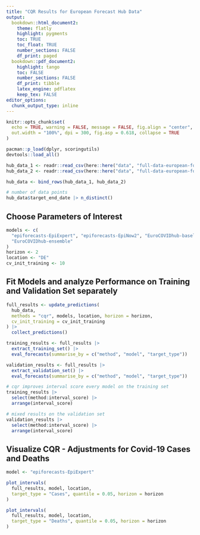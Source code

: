 ```yaml
---
title: "CQR Results for European Forecast Hub Data"
output:
  bookdown::html_document2:
    theme: flatly
    highlight: pygments
    toc: TRUE
    toc_float: TRUE
    number_sections: FALSE
    df_print: paged
  bookdown::pdf_document2:
    highlight: tango  
    toc: FALSE
    number_sections: FALSE
    df_print: tibble
    latex_engine: pdflatex
    keep_tex: FALSE
editor_options: 
  chunk_output_type: inline
---
```


```r
knitr::opts_chunk$set(
  echo = TRUE, warning = FALSE, message = FALSE, fig.align = "center",
  out.width = "100%", dpi = 300, fig.asp = 0.618, collapse = TRUE
)
```

```r
pacman::p_load(dplyr, scoringutils)
devtools::load_all()
```

```r
hub_data_1 <- readr::read_csv(here::here("data", "full-data-european-forecast-hub-1.csv"))
hub_data_2 <- readr::read_csv(here::here("data", "full-data-european-forecast-hub-2.csv"))

hub_data <- bind_rows(hub_data_1, hub_data_2)
```

```r
# number of data points
hub_data$target_end_date |> n_distinct()
```

## Choose Parameters of Interest

```r
models <- c(
  "epiforecasts-EpiExpert", "epiforecasts-EpiNow2", "EuroCOVIDhub-baseline",
  "EuroCOVIDhub-ensemble"
)
horizon <- 2
location <- "DE"
cv_init_training <- 10
```

## Fit Models and analyze Performance on Training and Validation Set separately

```r
full_results <- update_predictions(
  hub_data,
  methods = "cqr", models, location, horizon = horizon,
  cv_init_training = cv_init_training
) |>
  collect_predictions()

training_results <- full_results |>
  extract_training_set() |>
  eval_forecasts(summarise_by = c("method", "model", "target_type"))

validation_results <- full_results |>
  extract_validation_set() |>
  eval_forecasts(summarise_by = c("method", "model", "target_type"))
```

```r
# cqr improves interval score every model on the training set
training_results |>
  select(method:interval_score) |>
  arrange(interval_score)
```

```r
# mixed results on the validation set
validation_results |>
  select(method:interval_score) |>
  arrange(interval_score)
```

## Visualize CQR - Adjustments for Covid-19 Cases and Deaths

```r
model <- "epiforecasts-EpiExpert"

plot_intervals(
  full_results, model, location,
  target_type = "Cases", quantile = 0.05, horizon = horizon
)
```

```r
plot_intervals(
  full_results, model, location,
  target_type = "Deaths", quantile = 0.05, horizon = horizon
)
```
